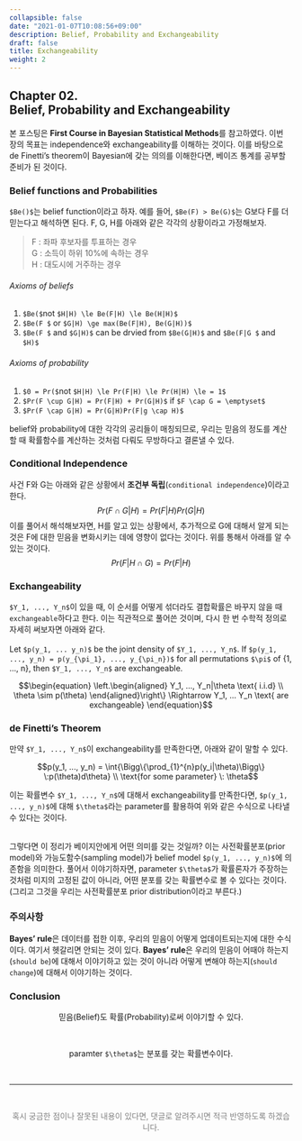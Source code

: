 ```yaml
---
collapsible: false
date: "2021-01-07T10:08:56+09:00"
description: Belief, Probability and Exchangeability
draft: false
title: Exchangeability
weight: 2
---
```


## Chapter 02. <br> Belief, Probability and Exchangeability
본 포스팅은 **First Course in Bayesian Statistical Methods**를 참고하였다.
이번 장의 목표는 independence와 exchangeability를 이해하는 것이다. 이를 바탕으로 de Finetti's theorem이 Bayesian에 갖는 의의를 이해한다면, 베이즈 통계를 공부할 준비가 된 것이다.

### Belief functions and Probabilities
`$Be()$`는 belief function이라고 하자. 예를 들어, `$Be(F) > Be(G)$`는  G보다 F를 더 믿는다고 해석하면 된다. F, G, H를 아래와 같은 각각의 상황이라고 가정해보자.

> F : 좌파 후보자를 투표하는 경우 <br>
G : 소득이 하위 10%에 속하는 경우 <br>
H : 대도시에 거주하는 경우

###### Axioms of beliefs
1. `$Be($`not `$H|H) \le Be(F|H) \le Be(H|H)$`
2. `$Be(F $` or `$G|H) \ge max(Be(F|H), Be(G|H))$`
3. `$Be(F $` and `$G|H)$` can be drvied from `$Be(G|H)$` and `$Be(F|G $` and `$H)$`

###### Axioms of probability
1. `$0 = Pr($`not `$H|H) \le Pr(F|H) \le Pr(H|H) \le = 1$`
2. `$Pr(F \cup G|H) = Pr(F|H) + Pr(G|H)$` if `$F \cap G = \emptyset$`
3. `$Pr(F \cap G|H) = Pr(G|H)Pr(F|g \cap H)$`

belief와 probability에 대한 각각의 공리들이 매칭되므로, 우리는 믿음의 정도를 계산할 때 확률함수를 계산하는 것처럼 다뤄도 무방하다고 결론낼 수 있다.

### Conditional Independence
사건 F와 G는 아래와 같은 상황에서 **조건부 독립**(`conditional independence`)이라고 한다.
$$Pr(F \cap G|H) = Pr(F|H)Pr(G|H)$$
이를 풀어서 해석해보자면, H를 알고 있는 상황에서, 추가적으로 G에 대해서 알게 되는 것은 F에 대한 믿음을 변화시키는 데에 영향이 없다는 것이다. 위를 통해서 아래를 알 수 있는 것이다.
$$Pr(F|H \cap G) = Pr(F|H) $$

### Exchangeability
`$Y_1, ..., Y_n$`이 있을 때, 이 순서를 어떻게 섞더라도 결합확률은 바꾸지 않을 때 `exchangeable`하다고 한다. 이는 직관적으로 풀어쓴 것이며, 다시 한 번 수학적 정의로 자세히 써보자면 아래와 같다.
<br> <br>
Let `$p(y_1, ... y_n)$` be the joint density of `$Y_1, ..., Y_n$`. If `$p(y_1, ..., y_n) = p(y_{\pi_1}, ..., y_{\pi_n})$` for all permutations `$\pi$` of {1, ..., n}, then `$Y_1, ..., Y_n$` are exchangeable.

$$\begin{equation}
  \left.\begin{aligned}
  Y_1, ..., Y_n|\theta \text{ i.i.d} \\ 
  \theta \sim p(\theta)
\end{aligned}\right\} \Rightarrow Y_1, ... Y_n \text{ are exchangeable}
\end{equation}$$

### de Finetti's Theorem
만약 `$Y_1, ..., Y_n$`이 exchangeability를 만족한다면, 아래와 같이 말할 수 있다.

$$p(y_1, ..., y_n) = \int{\Bigg\{\prod_{1}^{n}p(y_i|\theta)\Bigg\} \:p(\theta)d\theta} \\
\text{for some parameter} \: \theta$$

이는 확률변수 `$Y_1, ..., Y_n$`에 대해서 exchangeability를 만족한다면, `$p(y_1, ..., y_n)$`에 대해 `$\theta$`라는 parameter를 활용하여 위와 같은 수식으로 나타낼 수 있다는 것이다. <br> <br>

그렇다면 이 정리가 베이지안에게 어떤 의미를 갖는 것일까? 이는 사전확률분포(prior model)와 가능도함수(sampling model)가 belief model `$p(y_1, ..., y_n)$`에 의존함을 의미한다. 풀어서 이야기하자면, parameter `$\theta$`가 확률론자가 주장하는 것처럼 미지의 고정된 값이 아니라, 어떤 분포를 갖는 확률변수로 볼 수 있다는 것이다. (그리고 그것을 우리는 사전확률분포 prior distribution이라고 부른다.)

### 주의사항
**Bayes' rule**은 데이터를 접한 이후, 우리의 믿음이 어떻게 업데이트되는지에 대한 수식이다.
여기서 헷갈리면 안되는 것이 있다. **Bayes' rule**은 우리의 믿음이 어때야 하는지(`should be`)에 대해서 이야기하고 있는 것이 아니라 어떻게 변해야 하는지(`should change`)에 대해서 이야기하는 것이다.

### Conclusion
<p style='text-align: center'> 믿음(Belief)도 확률(Probability)로써 이야기할 수 있다. </p> <br>
<p style='text-align: center'> paramter `$\theta$`는 분포를 갖는 확률변수이다. </p> <br>

---
<br> 
<p style='text-align: center; color:gray'> 혹시 궁금한 점이나 잘못된 내용이 있다면, 댓글로 알려주시면 적극 반영하도록 하겠습니다. </p>

<br>
<br>